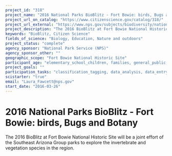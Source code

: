 ```yaml
---
project_id: "318"
project_name: "2016 National Parks BioBlitz - Fort Bowie: birds, Bugs and Botany"
project_url_on_catalog: "https://www.citizenscience.gov/catalog/318/"
project_url_external: "https://www.nps.gov/subjects/biodiversity/national-parks-bioblitz.htm"
project_description: "The 2016 BioBlitz at Fort Bowie National Historic Site will be a joint effort of the Southeast Arizona Group parks to explore the invertebrate and vegetation species in the region."
keywords: "BioBlitz, Citizen Science"
fields_of_science: "Biology, Education, Nature and outdoors"
project_status: "complete"
agency_sponsor: "National Park Service (NPS)"
agency_sponsor_other: ""
geographic_scope: "Fort Bowie National Historic Site"
participant_age: "elementary_school_children, families, general_public, middle_school_children, targeted_group, teens"
project_goals: ""
participation_tasks: "classification_tagging, data_analysis, data_entry, finding_entities, identification, learning, observation, site_selection_description, specimen_sample_collection"
scistarter: "true"
email: "Laura_Fawcett@nps.gov"
start_date: "2016-03-26"
---
```


# 2016 National Parks BioBlitz - Fort Bowie: birds, Bugs and Botany

The 2016 BioBlitz at Fort Bowie National Historic Site will be a joint effort of the Southeast Arizona Group parks to explore the invertebrate and vegetation species in the region.
